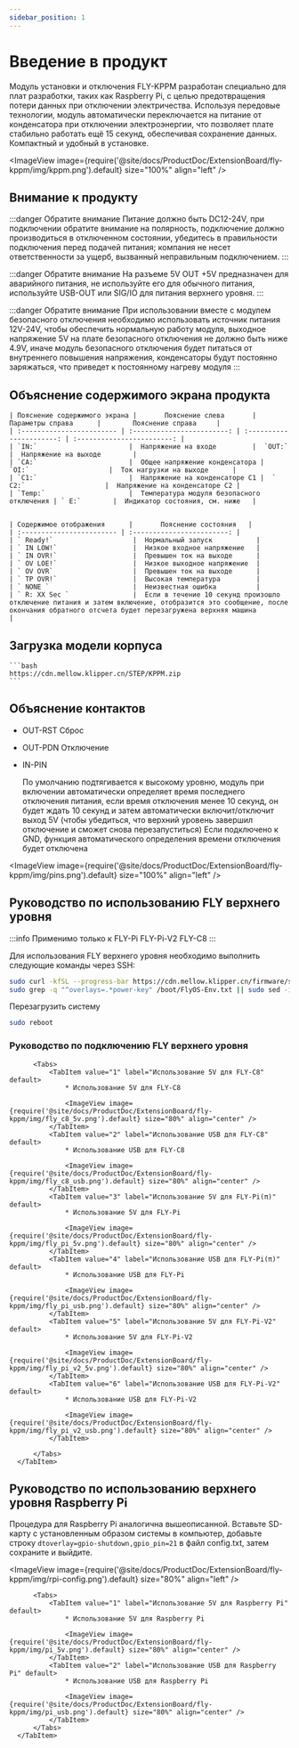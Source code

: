 ```yaml
---
sidebar_position: 1
---
```




# Введение в продукт

  Модуль установки и отключения FLY-KPPM разработан специально для плат разработки, таких как Raspberry Pi, с целью предотвращения потери данных при отключении электричества. Используя передовые технологии, модуль автоматически переключается на питание от конденсатора при отключении электроэнергии, что позволяет плате стабильно работать ещё 15 секунд, обеспечивая сохранение данных. Компактный и удобный в установке.

  <ImageView image={require('@site/docs/ProductDoc/ExtensionBoard/fly-kppm/img/kppm.png').default} size="100%" align="left" />


## Внимание к продукту

  :::danger Обратите внимание
  Питание должно быть DC12-24V, при подключении обратите внимание на полярность, подключение должно производиться в отключенном состоянии, убедитесь в правильности подключения перед подачей питания; компания не несет ответственности за ущерб, вызванный неправильным подключением.
  :::

  :::danger Обратите внимание
  На разъеме 5V OUT +5V предназначен для аварийного питания, не используйте его для обычного питания, используйте USB-OUT или SIG/IO для питания верхнего уровня.
  :::

  :::danger Обратите внимание
  При использовании вместе с модулем безопасного отключения необходимо использовать источник питания 12V-24V, чтобы обеспечить нормальную работу модуля, выходное напряжение 5V на плате безопасного отключения не должно быть ниже 4.9V, иначе модуль безопасного отключения будет питаться от внутреннего повышения напряжения, конденсаторы будут постоянно заряжаться, что приведет к постоянному нагреву модуля
  :::


## Объяснение содержимого экрана продукта


    | Пояснение содержимого экрана |       Пояснение слева       |     Параметры справа      |        Пояснение справа     |
    | :------------------------ | :------------------------: | :----------------------: | :------------------------: |
    | `IN:`                       |  Напряжение на входе         |  `OUT:`                   |  Напряжение на выходе        |
    | `CA:`                       |  Общее напряжение конденсатора |  `OI:`                    |  Ток нагрузки на выходе      |
    | `C1:`                       |  Напряжение на конденсаторе C1 |  ` C2:`                    |  Напряжение на конденсаторе C2 | 
    | `Temp:`                     |  Температура модуля безопасного отключения | ` E:`        |  Индикатор состояния, см. ниже   | 


    | Содержимое отображения      |       Пояснение состояния   |
    | :------------------------ | :------------------------: | 
    | ` Ready!`                    |  Нормальный запуск           |
    | ` IN LOW!`                   |  Низкое входное напряжение   |
    | ` IN OVR!`                   |  Превышен ток на выходе      |
    | ` OV LOE!`                   |  Низкое выходное напряжение  |
    | ` OV OVR`                    |  Превышен ток на выходе      |
    | ` TP OVR!`                   |  Высокая температура         |
    | ` NONE `                     |  Неизвестная ошибка          |
    | ` R: XX Sec `                |  Если в течение 10 секунд произошло отключение питания и затем включение, отобразится это сообщение, после окончания обратного отсчета будет перезагружена верхняя машина           |

## Загрузка модели корпуса

    ```bash
    https://cdn.mellow.klipper.cn/STEP/KPPM.zip
    ```

## Объяснение контактов

  * OUT-RST Сброс
  * OUT-PDN Отключение

  * IN-PIN 

    По умолчанию подтягивается к высокому уровню, модуль при включении автоматически определяет время последнего отключения питания, 
  если время отключения менее 10 секунд, он будет ждать 10 секунд и затем автоматически включит/отключит выход 5V (чтобы убедиться, что верхний уровень завершил отключение и сможет снова перезапуститься)
  Если подключено к GND, функция автоматического определения времени отключения будет отключена

  <ImageView image={require('@site/docs/ProductDoc/ExtensionBoard/fly-kppm/img/pins.png').default} size="100%" align="left" />

## Руководство по использованию FLY верхнего уровня

  :::info
  Применимо только к FLY-Pi FLY-Pi-V2 FLY-C8
  :::

  Для использования FLY верхнего уровня необходимо выполнить следующие команды через SSH:

  ```bash
  sudo curl -kfSL --progress-bar https://cdn.mellow.klipper.cn/firmware/sun50i-h5-power-key.dtbo -o /boot/dtb/allwinner/overlay/sun50i-h5-power-key.dtbo
  sudo grep -q "^overlays=.*power-key" /boot/FlyOS-Env.txt || sudo sed -i '/^overlays=/ s/$/ power-key/' /boot/FlyOS-Env.txt
  ```

  Перезагрузить систему

  ```bash
  sudo reboot
  ```
  
### Руководство по подключению FLY верхнего уровня

  <Tabs>
      <TabItem value="serial" label="Руководство по подключению FLY верхнего уровня" default>

          <Tabs>
              <TabItem value="1" label="Использование 5V для FLY-C8" default>
                  * Использование 5V для FLY-C8

                  <ImageView image={require('@site/docs/ProductDoc/ExtensionBoard/fly-kppm/img/fly_c8_5v.png').default} size="80%" align="center" />
              </TabItem>
              <TabItem value="2" label="Использование USB для FLY-C8" default>
                  * Использование USB для FLY-C8

                  <ImageView image={require('@site/docs/ProductDoc/ExtensionBoard/fly-kppm/img/fly_c8_usb.png').default} size="80%" align="center" />
              </TabItem>
              <TabItem value="3" label="Использование 5V для FLY-Pi(π)" default>
                  * Использование 5V для FLY-Pi

                  <ImageView image={require('@site/docs/ProductDoc/ExtensionBoard/fly-kppm/img/fly_pi_5v.png').default} size="80%" align="center" />
              </TabItem>
              <TabItem value="4" label="Использование USB для FLY-Pi(π)" default>
                  * Использование USB для FLY-Pi

                  <ImageView image={require('@site/docs/ProductDoc/ExtensionBoard/fly-kppm/img/fly_pi_usb.png').default} size="80%" align="center" />
              </TabItem>
              <TabItem value="5" label="Использование 5V для FLY-Pi-V2" default>
                  * Использование 5V для FLY-Pi-V2

                  <ImageView image={require('@site/docs/ProductDoc/ExtensionBoard/fly-kppm/img/fly_pi_v2_5v.png').default} size="80%" align="center" />
              </TabItem>
              <TabItem value="6" label="Использование USB для FLY-Pi-V2" default>
                  * Использование USB для FLY-Pi-V2

                  <ImageView image={require('@site/docs/ProductDoc/ExtensionBoard/fly-kppm/img/fly_pi_v2_usb.png').default} size="80%" align="center" />
              </TabItem>
            
          </Tabs>
      </TabItem>
  </Tabs>

## Руководство по использованию верхнего уровня Raspberry Pi

  Процедура для Raspberry Pi аналогична вышеописанной. Вставьте SD-карту с установленным образом системы в компьютер, добавьте строку `dtoverlay=gpio-shutdown,gpio_pin=21` в файл config.txt, затем сохраните и выйдите.

  <ImageView image={require('@site/docs/ProductDoc/ExtensionBoard/fly-kppm/img/rpi-config.png').default} size="80%" align="left" />

  

  <Tabs>
      <TabItem value="serial" label="Руководство по подключению верхнего уровня Raspberry Pi" default>

          <Tabs>
              <TabItem value="1" label="Использование 5V для Raspberry Pi" default>
                  * Использование 5V для Raspberry Pi

                  <ImageView image={require('@site/docs/ProductDoc/ExtensionBoard/fly-kppm/img/pi_5v.png').default} size="80%" align="center" />
              </TabItem>
              <TabItem value="2" label="Использование USB для Raspberry Pi" default>
                  * Использование USB для Raspberry Pi

                  <ImageView image={require('@site/docs/ProductDoc/ExtensionBoard/fly-kppm/img/pi_usb.png').default} size="80%" align="center" />
              </TabItem>
          </Tabs>
      </TabItem>
  </Tabs>